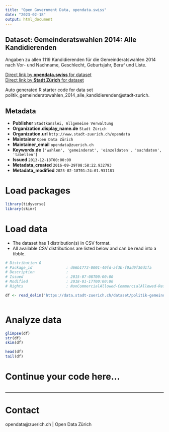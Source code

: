 ```yaml
---
title: "Open Government Data, opendata.swiss"
date: "2023-02-18"
output: html_document
---
```


## Dataset: Gemeinderatswahlen 2014: Alle Kandidierenden

Angaben zu allen 1119 Kandidierenden für die Gemeinderatswahlen 2014 nach Vor- und Nachname, Geschlecht, Geburtsjahr, Beruf und Liste.

[Direct link by **opendata.swiss** for dataset](https://opendata.swiss/de/dataset/gemeinderatswahlen-2014-alle-kandidierenden)<br>
[Direct link by **Stadt Zürich** for dataset](https://data.stadt-zuerich.ch/dataset/politik-gemeinderatswahlen-2014-alle-kandidierenden)

Auto generated R starter code for data set politik_gemeinderatswahlen_2014_alle_kandidierenden@stadt-zurich.

## Metadata

- **Publisher** `Stadtkanzlei, Allgemeine Verwaltung`
- **Organization.display_name.de** `Stadt Zürich`
- **Organization.url** `http://www.stadt-zuerich.ch/opendata`
- **Maintainer** `Open Data Zürich`
- **Maintainer_email** `opendata@zuerich.ch`
- **Keywords.de** `['wahlen', 'gemeinderat', 'einzeldaten', 'sachdaten', 'tabellen']`
- **Issued** `2013-12-18T00:00:00`
- **Metadata_created** `2016-09-29T08:58:22.932793`
- **Metadata_modified** `2023-02-18T01:24:01.931181`


# Load packages

```r

library(tidyverse)
library(skimr)

```

# Load data

-   The dataset has 1 distribution(s) in CSV format.
-   All available CSV distributions are listed below and can be read into a tibble.

```r

# Distribution 0
# Package_id               : d66b1773-0001-40fd-af3b-f0ad9f30d1fa
# Description              : 
# Issued                   : 2015-07-08T00:00:00
# Modified                 : 2018-01-17T00:00:00
# Rights                   : NonCommercialAllowed-CommercialAllowed-ReferenceNotRequired

df <- read_delim('https://data.stadt-zuerich.ch/dataset/politik-gemeinderatswahlen-2014-alle-kandidierenden/download/GRW-2014-alle-Kandidierenden-OGD.csv')



```

# Analyze data

```r

glimpse(df)
str(df)
skim(df)

head(df)
tail(df)

```

# Continue your code here...

```r

```

------------------------------------------------------------------------

# Contact

opendata@zuerich.ch | Open Data Zürich
